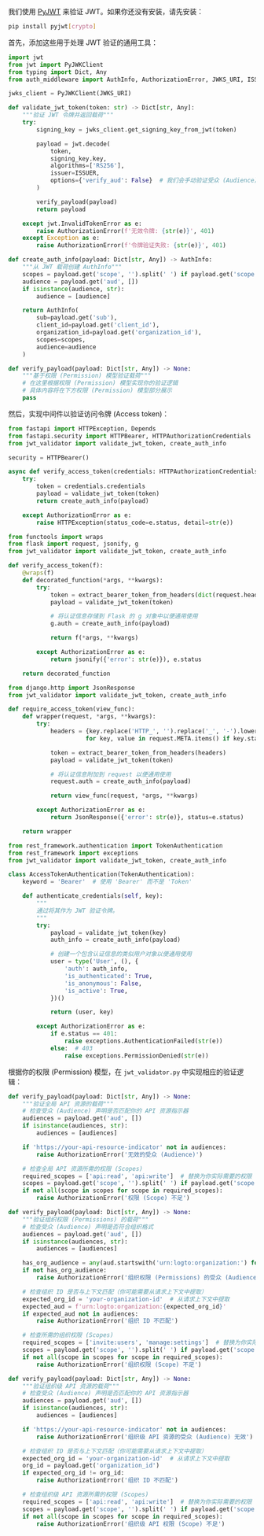 
我们使用 [PyJWT](https://github.com/jpadilla/pyjwt) 来验证 JWT。如果你还没有安装，请先安装：

```bash
pip install pyjwt[crypto]
```

首先，添加这些用于处理 JWT 验证的通用工具：

```py title="jwt_validator.py"
import jwt
from jwt import PyJWKClient
from typing import Dict, Any
from auth_middleware import AuthInfo, AuthorizationError, JWKS_URI, ISSUER

jwks_client = PyJWKClient(JWKS_URI)

def validate_jwt_token(token: str) -> Dict[str, Any]:
    """验证 JWT 令牌并返回载荷"""
    try:
        signing_key = jwks_client.get_signing_key_from_jwt(token)

        payload = jwt.decode(
            token,
            signing_key.key,
            algorithms=['RS256'],
            issuer=ISSUER,
            options={'verify_aud': False}  # 我们会手动验证受众 (Audience)
        )

        verify_payload(payload)
        return payload

    except jwt.InvalidTokenError as e:
        raise AuthorizationError(f'无效令牌: {str(e)}', 401)
    except Exception as e:
        raise AuthorizationError(f'令牌验证失败: {str(e)}', 401)

def create_auth_info(payload: Dict[str, Any]) -> AuthInfo:
    """从 JWT 载荷创建 AuthInfo"""
    scopes = payload.get('scope', '').split(' ') if payload.get('scope') else []
    audience = payload.get('aud', [])
    if isinstance(audience, str):
        audience = [audience]

    return AuthInfo(
        sub=payload.get('sub'),
        client_id=payload.get('client_id'),
        organization_id=payload.get('organization_id'),
        scopes=scopes,
        audience=audience
    )

def verify_payload(payload: Dict[str, Any]) -> None:
    """基于权限 (Permission) 模型验证载荷"""
    # 在这里根据权限 (Permission) 模型实现你的验证逻辑
    # 具体内容将在下方权限 (Permission) 模型部分展示
    pass
```

然后，实现中间件以验证访问令牌 (Access token)：

<Tabs groupId="api-framework">
  <TabItem value="fastapi" label="FastAPI">

```py title="auth_middleware.py"
from fastapi import HTTPException, Depends
from fastapi.security import HTTPBearer, HTTPAuthorizationCredentials
from jwt_validator import validate_jwt_token, create_auth_info

security = HTTPBearer()

async def verify_access_token(credentials: HTTPAuthorizationCredentials = Depends(security)) -> AuthInfo:
    try:
        token = credentials.credentials
        payload = validate_jwt_token(token)
        return create_auth_info(payload)

    except AuthorizationError as e:
        raise HTTPException(status_code=e.status, detail=str(e))
```

  </TabItem>
  <TabItem value="flask" label="Flask">

```py title="auth_middleware.py"
from functools import wraps
from flask import request, jsonify, g
from jwt_validator import validate_jwt_token, create_auth_info

def verify_access_token(f):
    @wraps(f)
    def decorated_function(*args, **kwargs):
        try:
            token = extract_bearer_token_from_headers(dict(request.headers))
            payload = validate_jwt_token(token)

            # 将认证信息存储到 Flask 的 g 对象中以便通用使用
            g.auth = create_auth_info(payload)

            return f(*args, **kwargs)

        except AuthorizationError as e:
            return jsonify({'error': str(e)}), e.status

    return decorated_function
```

  </TabItem>
  <TabItem value="django" label="Django">

```py title="auth_middleware.py"
from django.http import JsonResponse
from jwt_validator import validate_jwt_token, create_auth_info

def require_access_token(view_func):
    def wrapper(request, *args, **kwargs):
        try:
            headers = {key.replace('HTTP_', '').replace('_', '-').lower(): value
                      for key, value in request.META.items() if key.startswith('HTTP_')}

            token = extract_bearer_token_from_headers(headers)
            payload = validate_jwt_token(token)

            # 将认证信息附加到 request 以便通用使用
            request.auth = create_auth_info(payload)

            return view_func(request, *args, **kwargs)

        except AuthorizationError as e:
            return JsonResponse({'error': str(e)}, status=e.status)

    return wrapper
```

  </TabItem>
  <TabItem value="django-rest-framework" label="Django REST Framework">

```py title="auth_middleware.py"
from rest_framework.authentication import TokenAuthentication
from rest_framework import exceptions
from jwt_validator import validate_jwt_token, create_auth_info

class AccessTokenAuthentication(TokenAuthentication):
    keyword = 'Bearer'  # 使用 'Bearer' 而不是 'Token'

    def authenticate_credentials(self, key):
        """
        通过将其作为 JWT 验证令牌。
        """
        try:
            payload = validate_jwt_token(key)
            auth_info = create_auth_info(payload)

            # 创建一个包含认证信息的类似用户对象以便通用使用
            user = type('User', (), {
                'auth': auth_info,
                'is_authenticated': True,
                'is_anonymous': False,
                'is_active': True,
            })()

            return (user, key)

        except AuthorizationError as e:
            if e.status == 401:
                raise exceptions.AuthenticationFailed(str(e))
            else:  # 403
                raise exceptions.PermissionDenied(str(e))
```

  </TabItem>
</Tabs>

根据你的权限 (Permission) 模型，在 `jwt_validator.py` 中实现相应的验证逻辑：

<Tabs groupId="permission-models">
<TabItem value="global-api-resources" label="全局 API 资源">

```py title="jwt_validator.py"
def verify_payload(payload: Dict[str, Any]) -> None:
    """验证全局 API 资源的载荷"""
    # 检查受众 (Audience) 声明是否匹配你的 API 资源指示器
    audiences = payload.get('aud', [])
    if isinstance(audiences, str):
        audiences = [audiences]

    if 'https://your-api-resource-indicator' not in audiences:
        raise AuthorizationError('无效的受众 (Audience)')

    # 检查全局 API 资源所需的权限 (Scopes)
    required_scopes = ['api:read', 'api:write']  # 替换为你实际需要的权限 (Scopes)
    scopes = payload.get('scope', '').split(' ') if payload.get('scope') else []
    if not all(scope in scopes for scope in required_scopes):
        raise AuthorizationError('权限 (Scope) 不足')
```

</TabItem>
<TabItem value="organization-permissions" label="组织 (非 API) 权限 (Permissions)">

```py title="jwt_validator.py"
def verify_payload(payload: Dict[str, Any]) -> None:
    """验证组织权限 (Permissions) 的载荷"""
    # 检查受众 (Audience) 声明是否符合组织格式
    audiences = payload.get('aud', [])
    if isinstance(audiences, str):
        audiences = [audiences]

    has_org_audience = any(aud.startswith('urn:logto:organization:') for aud in audiences)
    if not has_org_audience:
        raise AuthorizationError('组织权限 (Permissions) 的受众 (Audience) 无效')

    # 检查组织 ID 是否与上下文匹配（你可能需要从请求上下文中提取）
    expected_org_id = 'your-organization-id'  # 从请求上下文中提取
    expected_aud = f'urn:logto:organization:{expected_org_id}'
    if expected_aud not in audiences:
        raise AuthorizationError('组织 ID 不匹配')

    # 检查所需的组织权限 (Scopes)
    required_scopes = ['invite:users', 'manage:settings']  # 替换为你实际需要的权限 (Scopes)
    scopes = payload.get('scope', '').split(' ') if payload.get('scope') else []
    if not all(scope in scopes for scope in required_scopes):
        raise AuthorizationError('组织权限 (Scope) 不足')
```

</TabItem>
<TabItem value="organization-level-api-resources" label="组织级 API 资源">

```py title="jwt_validator.py"
def verify_payload(payload: Dict[str, Any]) -> None:
    """验证组织级 API 资源的载荷"""
    # 检查受众 (Audience) 声明是否匹配你的 API 资源指示器
    audiences = payload.get('aud', [])
    if isinstance(audiences, str):
        audiences = [audiences]

    if 'https://your-api-resource-indicator' not in audiences:
        raise AuthorizationError('组织级 API 资源的受众 (Audience) 无效')

    # 检查组织 ID 是否与上下文匹配（你可能需要从请求上下文中提取）
    expected_org_id = 'your-organization-id'  # 从请求上下文中提取
    org_id = payload.get('organization_id')
    if expected_org_id != org_id:
        raise AuthorizationError('组织 ID 不匹配')

    # 检查组织级 API 资源所需的权限 (Scopes)
    required_scopes = ['api:read', 'api:write']  # 替换为你实际需要的权限 (Scopes)
    scopes = payload.get('scope', '').split(' ') if payload.get('scope') else []
    if not all(scope in scopes for scope in required_scopes):
        raise AuthorizationError('组织级 API 权限 (Scope) 不足')
```

</TabItem>
</Tabs>
